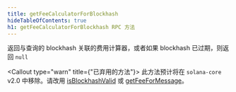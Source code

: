 ```yaml
---
title: getFeeCalculatorForBlockhash
hideTableOfContents: true
h1: getFeeCalculatorForBlockhash RPC 方法
---
```


返回与查询的 blockhash 关联的费用计算器，或者如果 blockhash 已过期，则返回 `null`

<Callout type="warn" title={"已弃用的方法"}>
  此方法预计将在 `solana-core`
  v2.0 中移除。请改用 [isBlockhashValid](/docs/rpc/http/isblockhashvalid) 或
  [getFeeForMessage](/docs/rpc/http/getfeeformessage)。
</Callout>
